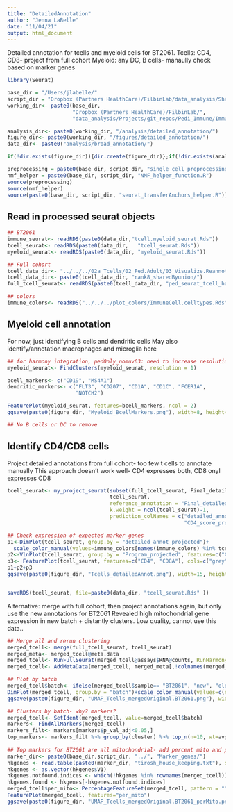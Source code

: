 ```yaml
---
title: "DetailedAnnotation"
author: "Jenna LaBelle"
date: "11/04/21"
output: html_document
---
```


Detailed annotation for tcells and myeloid cells for BT2061. 
Tcells: CD4, CD8- project from full cohort
Myeloid: any DC, B cells- manaully check based on marker genes

```r
library(Seurat) 

base_dir = "/Users/jlabelle/"
script_dir = "Dropbox (Partners HealthCare)/FilbinLab/data_analysis/Shared/Scripts/"
working_dir<- paste0(base_dir, 
                     "Dropbox (Partners HealthCare)/FilbinLab/",
                     "data_analysis/Projects/git_repos/Pedi_Immune/ImmuneCellAnalysis/01_Preprocessing/BT2061_Preprocessing/02_Counts_Preprocess/")

analysis_dir<- paste0(working_dir, "/analysis/detailed_annotation/")
figure_dir<- paste0(working_dir, "/figures/detailed_annotation/")
data_dir<- paste0("analysis/broad_annotation/")

if(!dir.exists(figure_dir)){dir.create(figure_dir)};if(!dir.exists(analysis_dir)){dir.create(analysis_dir)}

preprocessing = paste0(base_dir, script_dir, "single_cell_preprocessing_helper_functions.R")
nmf_helper = paste0(base_dir, script_dir, "NMF_helper_function.R")
source(preprocessing)
source(nmf_helper)
source(paste0(base_dir, script_dir, "seurat_transferAnchors_helper.R"))

```

## Read in processed seurat objects
```r
## BT2061
immune_seurat<- readRDS(paste0(data_dir,"tcell.myeloid_seurat.Rds"))
tcell_seurat<- readRDS(paste0(data_dir,   "tcell_seurat.Rds"))
myeloid_seurat<- readRDS(paste0(data_dir, "myeloid_seurat.Rds"))

## Full cohort
tcell_data_dir<- "../../../02a_Tcells/02_Ped.Adult/03_Visualize.Reannotate_programs/analysis/Reannotate_programs/"
tcell_data_dir<- paste0(tcell_data_dir, "rank8_sharedByunion/")
full_tcell_seurat<- readRDS(paste0(tcell_data_dir, "ped_seurat_tcell_harmony.Rds"))

## colors
immune_colors<- readRDS("../../../plot_colors/ImmuneCell.celltypes.Rds")
```


#############################
## Myeloid cell annotation ##
#############################

For now, just identifying B cells and dendritic cells
May also identify/annotation macrophages and microglia here
```r
## for harmony integration, pedOnly_nomuv63: need to increase resolution in order to split DC cluster
myeloid_seurat<- FindClusters(myeloid_seurat, resolution = 1)

bcell_markers<- c("CD19", "MS4A1")
dendritic_markers<- c("FLT3", "CD207", "CD1A", "CD1C", "FCER1A",
                      "NOTCH2")

FeaturePlot(myeloid_seurat, features=bcell_markers, ncol = 2)
ggsave(paste0(figure_dir, "Myeloid_BcellMarkers.png"), width=8, height=4)

## No B cells or DC to remove


```

############################
## Identify CD4/CD8 cells ##
############################

Project detailed annotations from full cohort- too few t cells to annotate manually
This approach doesn't work well- CD4 expresses both, CD8 onyl expresses CD8
```r
tcell_seurat<- my_project_seurat(subset(full_tcell_seurat, Final_detailed_annot!="Unclear"), 
                                 tcell_seurat, 
                                 reference_annotation = "Final_detailed_annot", 
                                 k.weight = ncol(tcell_seurat)-1,
                                 prediction_colNames = c("detailed_annot_projected",
                                                         "CD4_score_projected","CD8_score_projected", "Max_score_projected"))

## Check expression of expected marker genes
p1<-DimPlot(tcell_seurat, group.by = "detailed_annot_projected")+
  scale_color_manual(values=immune_colors[names(immune_colors) %in% tcell_seurat$Program_projected])
p2<-VlnPlot(tcell_seurat, group.by = "Program_projected", features=c("CD4", "CD8A"), cols=immune_colors)
p3<- FeaturePlot(tcell_seurat, features=c("CD4", "CD8A"), cols=c("grey", "red"))
p1+p2+p3
ggsave(paste0(figure_dir, "Tcells_detailedAnnot.png"), width=15, height=4)


saveRDS(tcell_seurat, file=paste0(data_dir, "tcell_seurat.Rds" ))
```

Alternative: merge with full cohort, then project annotations again, but only use the new annotations for BT2061
Revealed high mitochondrial gene expression in new batch + distantly clusters. Low quality, cannot use this data..
```r
## Merge all and rerun clustering
merged_tcell<- merge(full_tcell_seurat, tcell_seurat)
merged_meta<- merged_tcell@meta.data
merged_tcell<- RunFullSeurat(merged_tcell@assays$RNA@counts, RunHarmony = TRUE, samples=merged_tcell$sample)
merged_tcell<- AddMetaData(merged_tcell, merged_meta[,!colnames(merged_meta) %in% colnames(merged_tcell@meta.data)])

## Plot by batch
merged_tcell$batch<- ifelse(merged_tcell$sample== "BT2061", "new", "old")
DimPlot(merged_tcell, group.by = "batch")+scale_color_manual(values=c(new="red", old="grey"))
ggsave(paste0(figure_dir, "UMAP_Tcells_mergedOriginal.BT2061.png"), width=5, height=4)

## Clusters by batch- why? markers?
merged_tcell<- SetIdent(merged_tcell, value=merged_tcell$batch)
markers<- FindAllMarkers(merged_tcell)
markers_filt<- markers[markers$p_val_adj<0.05,]
top_markers<- markers_filt %>% group_by(cluster) %>% top_n(n=10, wt=avg_log2FC) %>% as.data.frame()
 
## Top markers for BT2061 are all mitochondrial- add percent mito and plot
marker_dir<- paste0(base_dir,script_dir, "../", "Marker_genes/")
hkgenes <- read.table(paste0(marker_dir, "tirosh_house_keeping.txt"), skip = 2)
hkgenes <- as.vector(hkgenes$V1)
hkgenes.notfound.indices <- which(!hkgenes %in% rownames(merged_tcell))  
hkgenes.found <- hkgenes[-hkgenes.notfound.indices]
merged_tcell$per_mito<- PercentageFeatureSet(merged_tcell, pattern = "^MT-")
FeaturePlot(merged_tcell, features="per_mito")
ggsave(paste0(figure_dir, "UMAP_Tcells_mergedOriginal.BT2061_perMito.png"), width=5, height=4)
```

